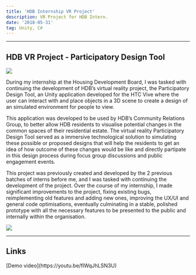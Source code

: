 ```yaml
---
title: 'HDB Internship VR Project'
description: VR Project for HDB Intern.
date: '2018-05-31'
tag: Unity, C#
---
```



<hr className="top_hr" />

## HDB VR Project - Participatory Design Tool

<Image
  src="/assets/hdb_1.png"
  width={700}
  height={350}
  priority
  className="portfolio-image"
/>

During my internship at the Housing Development Board, I was tasked with continuing the development of HDB’s virtual reality project, 
the Participatory Design Tool, an Unity application developed for the HTC Vive where the user can interact with and place objects in a 3D scene 
to create a design of an simulated environment for people to view. 

This application was developed to be used by HDB’s Community Relations Group, to better allow HDB residents to visualise potential changes 
in the common spaces of their residential estate. The virtual reality Participatory Design Tool served as a immersive technological solution 
to simulating these possible or proposed designs that will help the residents to get an idea of how outcome of these changes would be like and
directly partipate in this design process during focus group discussions and public engagement events.

This project was previously created and developed by the 2 previous batches of interns before me, and I was tasked with continuing the development 
of the project. Over the course of my internship, I made significant improvements to the project, fixing existing bugs, reimplementing old features 
and adding new ones, improving the UX/UI and general code optimisations, eventually culminating in a stable, polished prototype with all the necessary 
features to be presented to the public and internally within the organisation. 

<Image
  src="/assets/hdb_2.png"
  width={700}
  height={350}
  priority
  className="portfolio-image"
/>

---

## Links

<div style={{display: "flex", alignContent: "left"}}>
  <Icon inline icon="logos:youtube-icon" height="24" width="24"/> <span>[Demo video](https://youtu.be/flWqJhLSN3U)</span>
</div>

